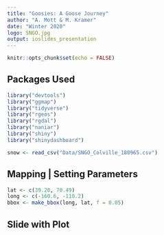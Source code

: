 ```yaml
---
title: "Goosies: A Goose Journey"
author: "A. Mott & M. Kramer"
date: "Winter 2020"
logo: SNGO.jpg
output: ioslides_presentation
---
```

```r
knitr::opts_chunk$set(echo = FALSE)
```

## Packages Used

```r
library("devtools")
library("ggmap")
library("tidyverse")
library("rgeos")
library("rgdal")
library("naniar")
library("shiny")
library("shinydashboard")
```
```r
snow <- read_csv("Data/SNGO_Colville_180965.csv")
```


## Mapping | Setting Parameters

```r
lat <- c(39.20, 70.49)
long <- c(-160.6, -110.2)
bbox <- make_bbox(long, lat, f = 0.05)
```

## Slide with Plot
